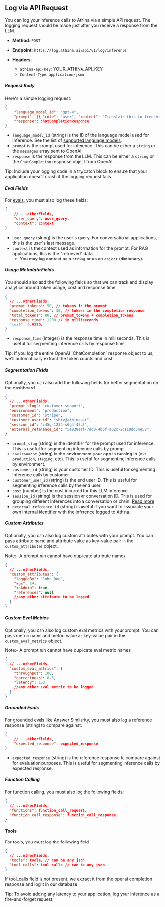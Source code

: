 
## Log via API Request

You can log your inference calls to Athina via a simple API request. The logging request should be made just after you receive a response from the LLM.

- **Method**: `POST`

- **Endpoint**: `https://log.athina.ai/api/v1/log/inference`

- **Headers**: 
  - `athina-api-key`: YOUR_ATHINA_API_KEY
  - `Content-Type`: `application/json`

##### Request Body

Here's a simple logging request:

```json
{
    "language_model_id": "gpt-4",
    "prompt": [{ "role": "user", "content": "Translate this to french: hello, world" }],
    "response": chatCompletionResponse
}
```

- `language_model_id` (string) is the ID of the language model used for inference. See the list of [supported language models](/logging/supported_models).
- `prompt` is the prompt used for inference. This can be either a `string` or the `messages` array sent to OpenAI.
- `response` is the response from the LLM. This can be either a `string` or the `ChatCompletion` response object from OpenAI.

<Callout>
  Tip: Include your logging code in a try/catch block to ensure that your
  application doesn't crash if the logging request fails.
</Callout>

##### Eval Fields

For [evals](/evals/preset_evals/rag_evals), you must also log these fields:

```json
{
    // ...otherFields,
    "user_query": user_query,
    "context": context
}
```

- `user_query` (string) is the user's query. For conversational applications, this is the user's last message.
- `context` is the context used as information for the prompt. For RAG applications, this is the "retrieved" data.
  - You may log context as a `string` or as an `object` (dictionary).

##### Usage Metadata Fields

You should also add the following fields so that we can track and display analytics around token usage, cost and response time

```json
{
  // ...otherFields,
  "prompt_tokens": 50, // tokens in the prompt
  "completion_tokens": 30, // tokens in the completion response
  "total_tokens": 80, // prompt_tokens + completion_tokens
  "response_time": 1208 // in milliseconds
  "cost": 0.0123,
}
```

- `response_time` (integer) is the response time in milliseconds. This is useful for segmenting inference calls by response time.

<Callout>
  Tip: If you log the entire OpenAI `ChatCompletion` response object to us, we'll automatically extract the token counts and cost.
</Callout>

##### Segmentation Fields

Optionally, you can also add the following fields for better segmentation on the dashboard

```json
{
  // ...otherFields,
  "prompt_slug": "customer_support",
  "environment": "production",
  "customer_id": "stripe",
  "customer_user_id": "shiv@athina.ai",
  "session_id": "c45g-1234-s6g4-43d3",
  "external_reference_id": "5e838eaf-7dd0-4b6f-a32c-26110dd54e58",
}
```

- `prompt_slug` (string) is the identifier for the prompt used for inference. This is useful for segmenting inference calls by prompt.
- `environment` (string) is the environment your app is running in (ex: `production`, `staging`, etc). This is useful for segmenting inference calls by environment.
- `customer_id` (string) is your customer ID. This is useful for segmenting inference calls by customer.
- `customer_user_id` (string) is the end user ID. This is useful for segmenting inference calls by the end user.
- `cost` (number) is the cost incurred for this LLM inference.
- `session_id` (string) is the session or conversation ID. This is used for grouping different inferences into a conversation or chain. [Read more](/logging/grouping_inferences)
- `external_reference_id` (string) is useful if you want to associate your own internal identifier with the inference logged to Athina.

##### Custom Attributes

Optionally, you can also log custom attributes with your prompt. You can pass attribute name and attribute value as key-value pair in the `custom_attributes` object.

Note:- A prompt run cannot have duplicate attribute names

```json
{
  // ...otherFields,
  "custom_attributes": {
    "loggedBy": "John Doe",
    "age": 24,
    "isAdmin": true,
    "references": null
    //any other attribute to be logged
  }
}
```

##### Custom Eval Metrics

Optionally, you can also log custom eval metrics with your prompt. You can pass metric name and metric value as key-value pair in the `custom_eval_metrics` object.

Note:- A prompt run cannot have duplicate eval metric names

```json
{
  // ...otherFields,
  "custom_eval_metrics": {
    "throughput": 100,
    "correctness": 0.5,
    "latency": 100,
    //any other eval metric to be logged
  }
}
```

##### Grounded Evals

For grounded evals like [Answer Similarity](/evals/preset_evals/grounded_evals#answer_similarity), you must also log a reference response (string) to compare against:

```json
{
    // ...otherFields,
    "expected_response": expected_response
}
```

- `expected_response` (string) is the reference response to compare against for evaluation purposes. This is useful for segmenting inference calls by expected response.

##### Function Calling

For function calling, you must also log the following fields:

```json
{
  // ...otherFields,
  "functions": function_call_request,
  "function_call_response": function_call_response,
}
```

#### Tools

For tools, you must log the following field

```json
{
  // ...otherFields,
  "tools": tools, // can be any json
  "tool_calls": tool_calls // can be any json
}
```

If tool_calls field is not present, we extract it from the openai completion response and log it in our database

<Callout>
  Tip: To avoid adding any latency to your application, log your inference as a
  fire-and-forget request.
</Callout>
